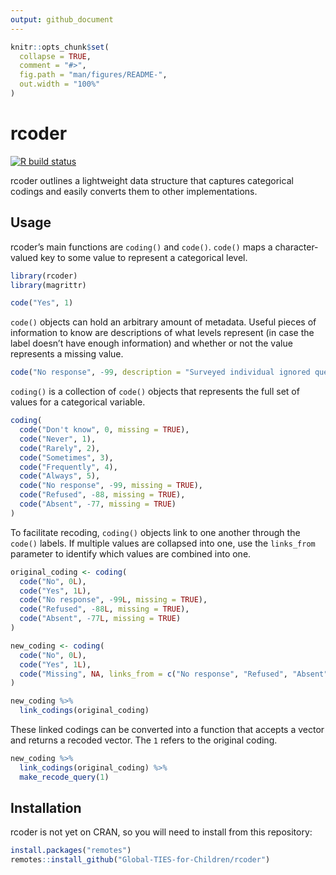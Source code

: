 ```yaml
---
output: github_document
---
```


<!-- README.md is generated from README.Rmd. Please edit that file -->

```r
knitr::opts_chunk$set(
  collapse = TRUE,
  comment = "#>",
  fig.path = "man/figures/README-",
  out.width = "100%"
)
```

# rcoder

<!-- badges: start -->
[![R build status](https://github.com/Global-TIES-for-Children/rcoder/workflows/R-CMD-check/badge.svg)](https://github.com/Global-TIES-for-Children/rcoder/actions)
<!-- badges: end -->

rcoder outlines a lightweight data structure that captures categorical codings
and easily converts them to other implementations.

## Usage

rcoder's main functions are `coding()` and `code()`. `code()` maps a character-valued key to some value to represent a categorical level.

```r
library(rcoder)
library(magrittr)

code("Yes", 1)
```

`code()` objects can hold an arbitrary amount of metadata. Useful pieces of information to know are descriptions of what levels represent (in case the label doesn't have enough information) and whether or not the value represents a missing value.

```r
code("No response", -99, description = "Surveyed individual ignored question when asked", missing = TRUE)
```

`coding()` is a collection of `code()` objects that represents the full set of values for a categorical variable.

```r
coding(
  code("Don't know", 0, missing = TRUE),
  code("Never", 1),
  code("Rarely", 2),
  code("Sometimes", 3),
  code("Frequently", 4),
  code("Always", 5),
  code("No response", -99, missing = TRUE),
  code("Refused", -88, missing = TRUE),
  code("Absent", -77, missing = TRUE)
)
```

To facilitate recoding, `coding()` objects link to one another through the `code()` labels. If multiple values are collapsed into one, use the `links_from` parameter to identify which values are combined into one.

```r
original_coding <- coding(
  code("No", 0L),
  code("Yes", 1L),
  code("No response", -99L, missing = TRUE),
  code("Refused", -88L, missing = TRUE),
  code("Absent", -77L, missing = TRUE)
)

new_coding <- coding(
  code("No", 0L),
  code("Yes", 1L),
  code("Missing", NA, links_from = c("No response", "Refused", "Absent"))
)

new_coding %>% 
  link_codings(original_coding)
```

These linked codings can be converted into a function that accepts a vector and returns a recoded vector. The `1` refers to the original coding.

```r
new_coding %>% 
  link_codings(original_coding) %>% 
  make_recode_query(1)
```

## Installation

rcoder is not yet on CRAN, so you will need to install from this repository:

``` r
install.packages("remotes")
remotes::install_github("Global-TIES-for-Children/rcoder")
```
